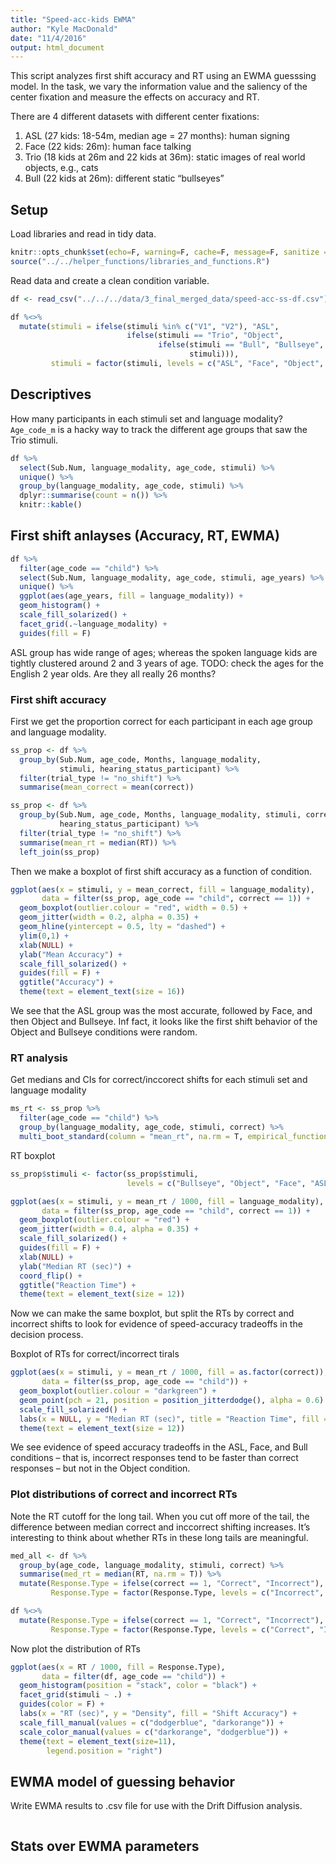 ```yaml
---
title: "Speed-acc-kids EWMA"
author: "Kyle MacDonald"
date: "11/4/2016"
output: html_document
---
```


This script analyzes first shift accuracy and RT using an EWMA guesssing model. In the task, we vary the information value and the saliency of the center fixation and measure the effects on accuracy and RT.

There are 4 different datasets with different center fixations:

1. ASL (27 kids: 18-54m, median age = 27 months): human signing
2. Face (22 kids: 26m): human face talking
3. Trio (18 kids at 26m and 22 kids at 36m): static images of real world objects, e.g., cats
4. Bull (22 kids at 26m): different static "bullseyes"

## Setup

Load libraries and read in tidy data.

```r
knitr::opts_chunk$set(echo=F, warning=F, cache=F, message=F, sanitize = T)
source("../../helper_functions/libraries_and_functions.R")
```

Read data and create a clean condition variable.

```r
df <- read_csv("../../../data/3_final_merged_data/speed-acc-ss-df.csv") 

df %<>% 
  mutate(stimuli = ifelse(stimuli %in% c("V1", "V2"), "ASL", 
                          ifelse(stimuli == "Trio", "Object", 
                                 ifelse(stimuli == "Bull", "Bullseye",
                                        stimuli))),
         stimuli = factor(stimuli, levels = c("ASL", "Face", "Object", "Bullseye")))
```

## Descriptives

How many participants in each stimuli set and language modality? `Age_code_m` is a hacky way to track the different age groups that saw the Trio stimuli.

```r
df %>% 
  select(Sub.Num, language_modality, age_code, stimuli) %>% 
  unique() %>% 
  group_by(language_modality, age_code, stimuli) %>% 
  dplyr::summarise(count = n()) %>% 
  knitr::kable()
```

## First shift anlayses (Accuracy, RT, EWMA)

```r
df %>% 
  filter(age_code == "child") %>% 
  select(Sub.Num, language_modality, age_code, stimuli, age_years) %>% 
  unique() %>%
  ggplot(aes(age_years, fill = language_modality)) +
  geom_histogram() +
  scale_fill_solarized() +
  facet_grid(.~language_modality) +
  guides(fill = F)
```

ASL group has wide range of ages; whereas the spoken language kids are tightly clustered around 2 and 3 years of age. TODO: check the ages for the English 2 year olds. Are they all really 26 months?

### First shift accuracy

First we get the proportion correct for each participant in each age group and language modality.

```r
ss_prop <- df %>% 
  group_by(Sub.Num, age_code, Months, language_modality, 
           stimuli, hearing_status_participant) %>% 
  filter(trial_type != "no_shift") %>% 
  summarise(mean_correct = mean(correct))

ss_prop <- df %>% 
  group_by(Sub.Num, age_code, Months, language_modality, stimuli, correct, 
           hearing_status_participant) %>%
  filter(trial_type != "no_shift") %>% 
  summarise(mean_rt = median(RT)) %>% 
  left_join(ss_prop)
```

Then we make a boxplot of first shift accuracy as a function of condition.

```r
ggplot(aes(x = stimuli, y = mean_correct, fill = language_modality), 
       data = filter(ss_prop, age_code == "child", correct == 1)) +
  geom_boxplot(outlier.colour = "red", width = 0.5) +
  geom_jitter(width = 0.2, alpha = 0.35) +
  geom_hline(yintercept = 0.5, lty = "dashed") +
  ylim(0,1) +
  xlab(NULL) +
  ylab("Mean Accuracy") +
  scale_fill_solarized() +
  guides(fill = F) +
  ggtitle("Accuracy") +
  theme(text = element_text(size = 16))
```

We see that the ASL group was the most accurate, followed by Face, and then Object and Bullseye. Inf fact, it looks like the first shift behavior of the Object and Bullseye conditions were random.

### RT analysis

Get medians and CIs for correct/inccorect shifts for each stimuli set and language modality 

```r
ms_rt <- ss_prop %>%
  filter(age_code == "child") %>% 
  group_by(language_modality, age_code, stimuli, correct) %>% 
  multi_boot_standard(column = "mean_rt", na.rm = T, empirical_function = "median")
```

RT boxplot

```r
ss_prop$stimuli <- factor(ss_prop$stimuli, 
                          levels = c("Bullseye", "Object", "Face", "ASL"))

ggplot(aes(x = stimuli, y = mean_rt / 1000, fill = language_modality), 
       data = filter(ss_prop, age_code == "child", correct == 1)) + 
  geom_boxplot(outlier.colour = "red") +
  geom_jitter(width = 0.4, alpha = 0.35) +
  scale_fill_solarized() +
  guides(fill = F) + 
  xlab(NULL) +
  ylab("Median RT (sec)") +
  coord_flip() +
  ggtitle("Reaction Time") +
  theme(text = element_text(size = 12))
```

Now we can make the same boxplot, but split the RTs by correct and incorrect shifts to look for evidence of speed-accuracy tradeoffs in the decision process.

Boxplot of RTs for correct/incorrect tirals

```r
ggplot(aes(x = stimuli, y = mean_rt / 1000, fill = as.factor(correct)), 
       data = filter(ss_prop, age_code == "child")) + 
  geom_boxplot(outlier.colour = "darkgreen") +
  geom_point(pch = 21, position = position_jitterdodge(), alpha = 0.6) +
  scale_fill_solarized() +
  labs(x = NULL, y = "Median RT (sec)", title = "Reaction Time", fill = "Correct") +
  theme(text = element_text(size = 12))
```

We see evidence of speed accuracy tradeoffs in the ASL, Face, and Bull conditions -- that is, incorrect responses tend to be faster than correct responses --  but not in the Object condition.

### Plot distributions of correct and incorrect RTs

Note the RT cutoff for the long tail. When you cut off more of the tail, the difference between median correct and inccorrect shifting increases. It's interesting to think about whether RTs in these long tails are meaningful. 

```r
med_all <- df %>% 
  group_by(age_code, language_modality, stimuli, correct) %>% 
  summarise(med_rt = median(RT, na.rm = T)) %>%
  mutate(Response.Type = ifelse(correct == 1, "Correct", "Incorrect"),
         Response.Type = factor(Response.Type, levels = c("Incorrect", "Correct")))

df %<>% 
  mutate(Response.Type = ifelse(correct == 1, "Correct", "Incorrect"),
         Response.Type = factor(Response.Type, levels = c("Correct", "Incorrect")))
```

Now plot the distribution of RTs

```r
ggplot(aes(x = RT / 1000, fill = Response.Type), 
       data = filter(df, age_code == "child")) +
  geom_histogram(position = "stack", color = "black") +
  facet_grid(stimuli ~ .) +
  guides(color = F) + 
  labs(x = "RT (sec)", y = "Density", fill = "Shift Accuracy") +
  scale_fill_manual(values = c("dodgerblue", "darkorange")) +
  scale_color_manual(values = c("darkorange", "dodgerblue")) +
  theme(text = element_text(size=11),
        legend.position = "right")
```

## EWMA model of guessing behavior

Write EWMA results to .csv file for use with the Drift Diffusion analysis. 

```r

```


## Stats over EWMA parameters
